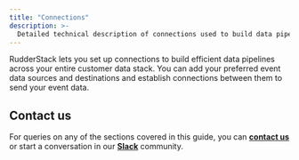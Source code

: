 ```yaml
---
title: "Connections"
description: >-
  Detailed technical description of connections used to build data pipelines in RudderStack.
---
```


RudderStack lets you set up connections to build efficient data pipelines across your entire customer data stack. You can add your preferred event data sources and destinations and establish connections between them to send your event data.

## Contact us

For queries on any of the sections covered in this guide, you can [**contact us**](mailto:%20docs@rudderstack.com) or start a conversation in our [**Slack**](https://rudderstack.com/join-rudderstack-slack-community) community.
